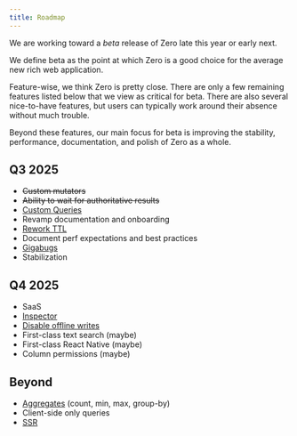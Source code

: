 ```yaml
---
title: Roadmap
---
```


We are working toward a *beta* release of Zero late this year or early next.

We define beta as the point at which Zero is a good choice for the average new rich web application. 

Feature-wise, we think Zero is pretty close. There are only a few remaining features listed below that we view as critical for beta. There are also several nice-to-have features, but users can typically work around their absence without much trouble.

Beyond these features, our main focus
for beta is improving the stability, performance, documentation, and polish of Zero as a whole.

## Q3 2025

- ~~Custom mutators~~
- ~~Ability to wait for authoritative results~~
- [Custom Queries](https://bugs.rocicorp.dev/issue/3453)
- Revamp documentation and onboarding
- [Rework TTL](https://bugs.rocicorp.dev/issue/4017)
- Document perf expectations and best practices
- [Gigabugs](https://bugs.rocicorp.dev/issue/3158)
- Stabilization

## Q4 2025

- SaaS
- [Inspector](https://bugs.rocicorp.dev/issue/4018)
- [Disable offline writes](https://bugs.rocicorp.dev/issue/4019)
- First-class text search (maybe)
- First-class React Native (maybe)
- Column permissions (maybe)

## Beyond

- [Aggregates](https://bugs.rocicorp.dev/issue/3040) (count, min, max, group-by)
- Client-side only queries
- [SSR](https://bugs.rocicorp.dev/issue/3491)
